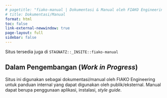 ```yaml
---
# pagetitle: "fiako-manual | Dokumentasi & Manual oleh FIAKO Engineering"
# title: Dokumentasi/Manual
format: html
toc: false
link-external-newwindow: true
page-layout: full
sidebar: false
---
```


::: {.text-center .fs-4 .fw-bold}

Situs tersedia juga di `STAGNATZ::_INSITE::fiako-manual`

:::


::: {.callout-important appearance="default" icon="true"}
## Dalam Pengembangan (_Work in Progress_)
Situs ini digunakan sebagai dokumentasi/manual oleh FIAKO Engineering untuk panduan internal yang dapat digunakan oleh publik/eksternal. Manual dapat berupa penggunaan aplikasi, instalasi, _style guide_. 
:::
